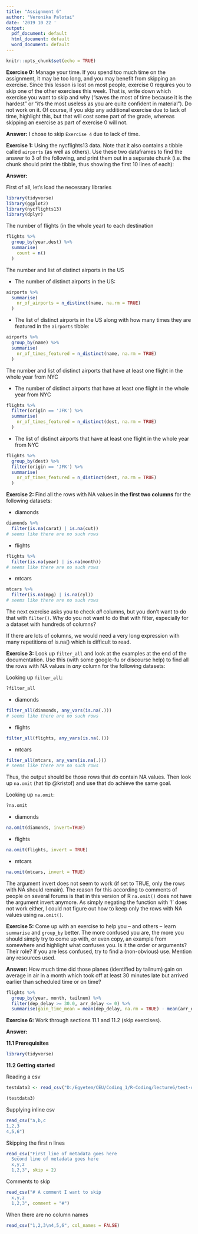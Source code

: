 ```yaml
---
title: "Assignment 6"
author: "Veronika Palotai"
date: '2019 10 22 '
output:
  pdf_document: default
  html_document: default
  word_document: default
---
```


```r
knitr::opts_chunk$set(echo = TRUE)
```

**Exercise 0:** Manage your time. If you spend too much time on the assignment, it may be too long, and you may benefit from skipping an exercise. Since this lesson is lost on most people, exercise 0 requires you to skip one of the other exercises this week. That is, write down which exercise you want to skip and why ("saves the most of time because it is the hardest" or "it's the most useless as you are quite confident in material"). Do not work on it. Of course, if you skip any additional exercise due to lack of time, highlight this, but that will cost some part of the grade, whereas skipping an exercise as part of exercise 0 will not.

**Answer:** I chose to skip `Exercise 4` due to lack of time.


**Exercise 1:** Using the nycflights13 data. Note that it also contains a tibble called `airports` (as well as others). Use these two dataframes to find the answer to 3 of the following, and print them out in a separate chunk (i.e. the chunk should print the tibble, thus showing the first 10 lines of each):

**Answer:**

First of all, let's load the necessary libraries

```r
library(tidyverse)
library(ggplot2)
library(nycflights13)
library(dplyr)
```

The number of flights (in the whole year) to each destination

```r
flights %>%
  group_by(year,dest) %>%
  summarise(
    count = n()
  )
```


The number and list of distinct airports in the US

- The number of distinct airports in the US:

```r
airports %>%
  summarise(
    nr_of_airports = n_distinct(name, na.rm = TRUE)
  )
```

- The list of distinct airports in the US along with how many times they are featured in the `airports` tibble:

```r
airports %>%
  group_by(name) %>%
  summarise(
    nr_of_times_featured = n_distinct(name, na.rm = TRUE)
  )
```

The number and list of distinct airports that have at least one flight in the whole year from NYC

- The number of distinct airports that have at least one flight in the whole year from NYC

```r
flights %>% 
  filter(origin == 'JFK') %>%
  summarise(
    nr_of_times_featured = n_distinct(dest, na.rm = TRUE)
  )
```

- The list of distinct airports that have at least one flight in the whole year from NYC

```r
flights %>% 
  group_by(dest) %>%
  filter(origin == 'JFK') %>%
  summarise(
    nr_of_times_featured = n_distinct(dest, na.rm = TRUE)
  )
```

**Exercise 2:** Find all the rows with NA values in **the first two columns** for the following datasets: 

- diamonds

```r
diamonds %>%
  filter(is.na(carat) | is.na(cut))
# seems like there are no such rows
```

- flights

```r
flights %>%
  filter(is.na(year) | is.na(month))
# seems like there are no such rows
```

- mtcars

```r
mtcars %>%
  filter(is.na(mpg) | is.na(cyl))
# seems like there are no such rows
```

The next exercise asks you to check *all* columns, but you don't want to do that with `filter()`. Why do you not want to do that with filter, especially for a dataset with hundreds of columns?

If there are lots of columns, we would need a very long expression with many repetitions of is.na() which is difficult to read.

**Exercise 3:** Look up `filter_all` and look at the examples at the end of the documentation. Use this (with some google-fu or discourse help) to find all the rows with NA values in *any* column for the following datasets: 

Looking up `filter_all`:

```r
?filter_all
```

- diamonds

```r
filter_all(diamonds, any_vars(is.na(.)))
# seems like there are no such rows
```

- flights

```r
filter_all(flights, any_vars(is.na(.)))
```

- mtcars

```r
filter_all(mtcars, any_vars(is.na(.)))
# seems like there are no such rows
```

Thus, the output should be those rows that *do* contain NA values. Then look up `na.omit` (hat tip @kristof) and use that do achieve the same goal.

Looking up `na.omit`:

```r
?na.omit
```

- diamonds

```r
na.omit(diamonds, invert=TRUE)
```

- flights

```r
na.omit(flights, invert = TRUE)
```

- mtcars

```r
na.omit(mtcars, invert = TRUE)
```

The argument invert does not seem to work (if set to TRUE, only the rows with NA should remain). The reason for this according to comments of people on several forums is that in this version of R `na.omit()` does not have the argument invert anymore. As simply negating the function with '!' does not work either, I could not figure out how to keep only the rows with NA values using `na.omit()`.

**Exercise 5:** Come up with an exercise to help you  -- and others -- learn `summarise` and `group_by` better. The more confused you are, the more you should simply try to come up with, or even copy, an example from somewhere and highlight what confuses you. Is it the order or arguments? Their role? If you are less confused, try to find a (non-obvious) use. Mention any resources used. 

**Answer:** How much time did those planes (identified by tailnum) gain on average in air in a month which took off at least 30 minutes late but arrived earlier than scheduled time or on time?

```r
flights %>%
  group_by(year, month, tailnum) %>%
  filter(dep_delay >= 30.0, arr_delay <= 0) %>%
  summarise(gain_time_mean = mean(dep_delay, na.rm = TRUE) - mean(arr_delay, na.rm = TRUE))

```

**Exercise 6:** Work through sections 11.1 and 11.2 (skip exercises).

**Answer:**

**11.1 Prerequisites**

```r
library(tidyverse)
```

**11.2 Getting started**

Reading a csv

```r
testdata3 <- read_csv("D:/Egyetem/CEU/Coding_1/R-Coding/lecture6/test-data3.csv")

(testdata3)
```

Supplying inline csv

```r
read_csv("a,b,c
1,2,3
4,5,6")
```

Skipping the first n lines 

```r
read_csv("First line of metadata goes here
  Second line of metadata goes here
  x,y,z
  1,2,3", skip = 2)
```

Comments to skip

```r
read_csv("# A comment I want to skip
  x,y,z
  1,2,3", comment = "#")
```


When there are no column names

```r
read_csv("1,2,3\n4,5,6", col_names = FALSE)
```
